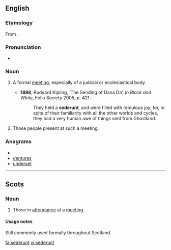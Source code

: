 ==English==
===Etymology===
From {{etyl|la}} {{term|sederunt||there were sitting|lang=la}}.

===Pronunciation===
*{{a|UK}} {{IPA|/sɪˈdɪəɹənt/}}

===Noun===
{{en-noun}}

# {{Scotland}} A formal [[meeting]], especially of a judicial or ecclesiastical body.
#*'''1888''', Rudyard Kipling, ‘The Sending of Dana Da’, ''In Black and White'', Folio Society 2005, p. 421:
#*:They held a '''sederunt''', and were filled with remulous joy, for, in spite of their familiarity with all the other worlds and cycles, they had a very human awe of things sent from Ghostland. <!-- Not 'tremulous'? -->
# {{Scotland}} Those people present at such a meeting.

===Anagrams===
* {{alphagram|deenrstu}}
* [[dentures#English|dentures]]
* [[underset#English|underset]]

----

==Scots==

===Noun===
{{sco-noun|-}}

# Those in [[attendance]] at a [[meeting]].

====Usage notes====

Still commonly used formally throughout Scotland.

[[fa:sederunt]]
[[vi:sederunt]]